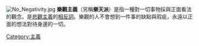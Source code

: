 {{Expand |time=2018-04-24T07:24:42+00:00 }}
[[File:No_Negativity.jpg|thumb]]
'''樂觀主義'''（另稱'''樂天派'''）是指一種對一切事物採與正面看法的觀念。是[[悲觀主義|悲觀主義]]的[[相反詞|相反詞]]。樂觀的人不會想到一件事的缺點與瑕疵，永遠以正面的想法對待身邊的一切。{{Wikibooks|超普通心理学/壓力與健康#樂觀（Optimism）}}{{emotion-footer}}
{{Authority control}}


[[Category:主義|Category:主義]]